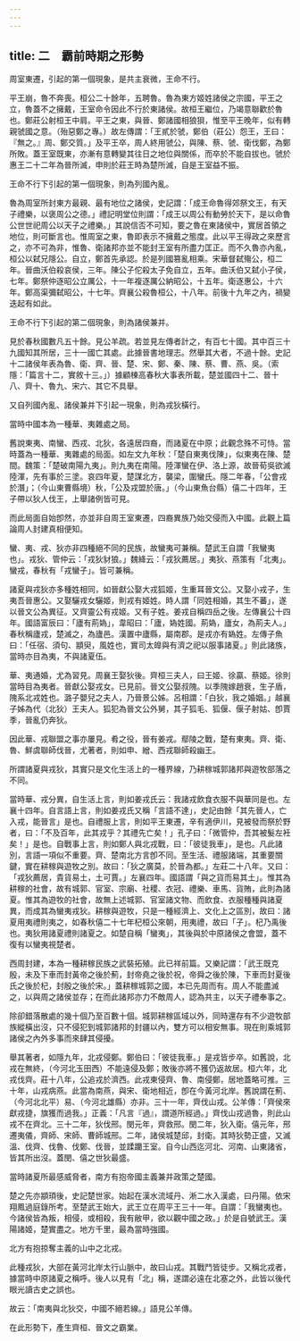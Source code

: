 ```yaml
---
---
---
```

title: 二　霸前時期之形勢
---




周室東遷，引起的第一個現象，是共主衰微，王命不行。

平王崩，魯不奔喪。桓公二十餘年，五聘魯。魯為東方姬姓諸侯之宗國，平王之立，魯蓋不之擁戴，王室命令因此不行於東諸侯。故桓王繼位，乃竭意聯歡於魯也。鄭莊公射桓王中肩。平王之東，與晉、鄭諸國相狼狽，惟至平王晚年，似有轉親虢國之意。（殆惡鄭之專。）故左傳謂：「王貳於虢，鄭伯（莊公）怨王，王曰：『無之。』周、鄭交質。」及平王卒，周人終用虢公，與陳、蔡、虢、衛伐鄭，為鄭所敗。蓋王室既東，亦漸有意轉變其往日之地位與關係，而卒於不能自拔也。虢於惠王二十二年為晉所滅，申則於莊王時為楚所滅，自是王室益不振。

王命不行下引起的第一個現象，則為列國內亂。

魯為周室所封東方最親、最有地位之諸侯，史記謂：「成王命魯得郊祭文王，有天子禮樂，以褒周公之德。」禮記明堂位則謂：「成王以周公有動勞於天下，是以命魯公世世祀周公以天子之禮樂。」其說信否不可知，要之魯在東諸侯中，實居首領之地位，則可斷言也。惟周室之東，魯即表示不擁戴之態度。此以平王得政之來歷言之，亦不可為非，惟魯、衛諸邦亦並不能封王室有所盡力匡正。而不久魯亦內亂，桓公以弑兄隱公。自立，鄭首先承認。於是列國篡亂相乘。宋華督弑殤公，桓二年。晉曲沃伯殺哀侯，三年。陳公子佗殺太子免自立，五年。曲沃伯又弑小子侯，七年。鄭祭仲逐昭公立厲公，十一年複逐厲公納昭公，十五年。衛逐惠公，十六年。鄭高渠彌弑昭公，十七年。齊襄公殺魯桓公，十八年。前後十九年之內，禍變迭起有如此。

王命不行下引起的第二個現象，則為諸侯兼并。

見於春秋國數凡五十餘。見公羊疏。若並見左傳者計之，有百七十國。其中百三十九國知其所居，三十一國亡其處。此據晉書地理志。然舉其大者，不過十餘。史記十二諸侯年表為魯、衛、齊、晉、楚、宋、鄭、秦、陳、蔡、曹、燕、吳。（索隱：「篇言十二，實敘十三。」）據顧棟高春秋大事表所載，楚並國四十二、晉十八、齊十、魯九、宋六、其它不具舉。

又自列國內亂、諸侯兼并下引起一現象，則為戎狄橫行。

當時中國本為一種華、夷雜處之局。

舊說東夷、南蠻、西戎、北狄，各遠居四裔，而諸夏在中原；此觀念殊不可恃。當時蓋為一種華、夷雜處的局面。如左文九年秋：「楚自東夷伐陳」，似東夷在陳、楚間。魏策：「楚破南陽九夷」。則九夷在南陽。陸渾蠻在伊、洛上源，故晉荀吳欲滅陸渾，先有事於三塗。哀四年夏，楚謀北方，襲梁，圍蠻氏。隱二年春，「公會戎於潛」；（今山東曹縣境）秋，「公及戎盟於唐。」（今山東魚台縣）僖二十四年，王子帶以狄人伐王，上舉諸例皆可見。

而此局面自始卽然，亦並非自周王室東遷，四裔異族乃始交侵而入中國。此觀上篇論周人封建真相便知。

蠻、夷、戎、狄亦非四種絕不同的民族，故蠻夷可兼稱。楚武王自謂「我蠻夷也」。戎狄、管仲云：「戎狄豺狼。」魏絳云：「戎狄薦居。」夷狄、燕策有「北夷」。蠻戎，春秋有「戎蠻子」。皆可兼稱。

諸夏與戎狄亦多種姓相同，如晉獻公娶大戎狐姬，生重耳晉文公。又娶小戎子，生夷吾晉惠公。又娶驪戎女驪姬，則戎有姬姓。時人謂「同姓相婚，其生不蕃」，遂以晉文公為異征。又齊靈公有戎姬。又有子姓。姜戎自稱四岳之後。左傳襄公十四年。國語富辰曰：「廬有荊媯」，韋昭曰：「廬，媯姓國。荊媯，廬女，為荊夫人。」春秋稱廬戎，楚滅之，為廬邑。漢置中廬縣，屬南郡。是戎亦有媯姓。左傳子魚曰：「任宿、須句、顓臾，風姓也，實司太皥與有濟之祀以服事諸夏。」則此諸族，當時亦目為夷，不與諸夏伍。

華、夷通婚，尤為習見。周襄王娶狄後。齊桓三夫人，曰王姬、徐贏、蔡姬。徐則當時目為夷者。晉獻公娶戎女。已見前。晉文公娶叔隗。以季隗嫁趙衰，生子盾，隗系北戎姓也。潞子嬰兒之夫人，乃晉景公姊。呂相謂：「白狄，我之婚姻。」越襄子姊為代（北狄）王夫人。狐犯為晉文公外舅，其子狐毛、狐偃、偃子射姑、卽賈季，晉亂仍奔狄。

因此華、戎聯盟之事亦屢見。肴之役，晉有姜戎。鄢陵之戰，楚有東夷。齊、衛、魯、鮮虞聯師伐晉，尤著者，則如申、繒、西戎聯師殺幽王。

所謂諸夏與戎狄，其實只是文化生活上的一種界線，乃耕稼城郭諸邦與遊牧部落之不同。

當時華、戎分異，自生活上言，則如姜戎氏云：我諸戎飲食衣服不與華同是也。左襄十四年。自言語上言，則如姜戎氏又稱「言語不達」，史記由餘「其先晉人，亡入戎，能晉言」是也。自禮服上言，則如平王東遷，辛有適伊川，見被發而祭於野者，曰：「不及百年，此其戎乎？其禮先亡矣！」孔子曰：「微管仲，吾其被髮左衽矣！」是也。自戰事上言，則如鄭人與北戎戰，曰：「彼徒我車」，是也。凡此諸別，言語一項似不重要。齊、楚南北方言卽不同。至生活、禮服諸端，其重要關鍵，實在耕稼與遊牧之別。故曰：「狄之廣莫，於晉為都。」左莊二十八年。又曰：「戎狄薦居，貴貨易土，土可賈。」左襄四年。國語謂「與之貨而易其土」。惟其為耕稼的社會，故有城郭、官室、宗廟、社稷、衣冠、禮樂、車馬、貨賄，此則為諸夏。惟其為遊牧的社會，故無上述城郭、官室諸文物、而飲食、衣服種種與諸夏異，而成其為蠻夷戎狄。耕稼與遊牧，只是一種經濟上、文化上之區別，故曰：諸夏用夷禮則夷之，如春秋僖二十七年杞桓公來朝，用夷禮，故曰「子」。杞乃禹後也。夷狄用諸夏禮則諸夏之。如楚自稱「蠻夷」，其後與於中原諸侯之會盟，蓋不復有以蠻夷視楚者。

西周封建，本為一種耕稼民族之武裝拓殖。此已祥前篇。又樂記謂：「武王既克殷，未及下車而封黃帝之後於薊，封帝堯之後於祝，帝舜之後於陳，下車而封夏後氏之後於杞，封殷之後於宋。」蓋耕稼城郭之國，本已先周而有。周人不能盡滅之，以與周之諸侯並存；在而此諸邦亦力不敵周人，認為共主，以天子禮奉事之。

除卻錯落散處的幾十個乃至百數十個。城郭耕稼區域以外，同時還存有不少遊牧部族縱橫出沒，只不侵犯到城郭諸邦的封疆以內，雙方可以相安無事。現在則乘城郭諸侯之內外多事而來肆其侵擾。

舉其著者，如隱九年，北戎侵鄭。鄭伯曰：「彼徒我車。」是戎皆步卒。如舊說，北戎在無終，（今河北玉田西）不能遠侵及鄭；敗後亦將不獲仍返故居。桓六年，北戎伐齊。莊十八年，公追戎於濟西。此戎東侵齊、魯、南侵鄭，居地蓋略可推。三十年，山戎病燕。此當為南燕，與宋、衛地相近，卽在今黃河北岸。舊說謂在薊、（今河北北平）易、（今河北雄縣）亦非。三十一年，齊伐山戎。公羊傳：「齊侯來獻戎捷，旗獲而過我。」正義：「凡言『過』，謂道所經過。」齊伐山戎過魯，則此山戎不在齊北。三十二年，狄伐邢。閔元年，齊救邢。閔二年，狄入衛。僖元年，邢遷夷儀，齊師、宋師、曹師城邢。二年，諸侯城楚邱，封衛。其時狄勢正盛，又滅溫、伐齊、伐魯、伐鄭、伐晉，並蹂躪王室。自今山西迄河北、河南、山東諸省，皆其所出沒。蓋閔、僖之世狄最盛。

當時諸夏所最感威脅者，南方有抱帝國主義兼并政策之楚國。

楚之先亦顓頊後，史記楚世家。始起在漢水流域丹、淅二水入漢處，曰丹陽。依宋翔鳳過庭錄所考。至楚武王始大，武王立在周平王三十一年。自謂：「我蠻夷也。今諸侯皆為叛，相侵，或相殺，我有敝甲，欲以觀中國之政。」於是自號武王。漢陽諸姬，楚實盡之。地方千里，最為當時強國。

北方有抱掠奪主義的山中之北戎。

此種戎狄，大部在黃河北岸太行山脈中，故曰山戎。其戰鬥皆徒步。又稱北戎者，據當時中原諸夏之稱呼。後人以見有「北」稱，遂謂必遠在北塞之外，此皆以後代眼光讀古史之誤也。

故云：「南夷與北狄交，中國不絕若線。」語見公羊傳。

在此形勢下，產生齊桓、晉文之霸業。